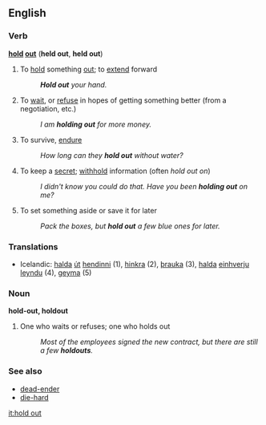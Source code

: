 ==English==

===Verb===
'''[[hold]] [[out]]''' ('''held out''', '''held out''')

# To [[hold]] something [[out]]; to [[extend]] forward
#: '''''Hold out''' your hand.''
# {{idiom}} To [[wait]], or [[refuse]] in hopes of getting something better (from a negotiation, etc.)
#: ''I am '''holding out''' for more money.''
# {{idiom}} To survive, [[endure]]
#: ''How long can they '''hold out''' without water?''
# {{idiom}} To keep a [[secret]]; [[withhold]] information (often ''hold out on'')
#: ''I didn't know you could do that.  Have you been '''holding out''' on me?''
# To set something aside or save it for later
#: ''Pack the boxes, but '''hold out''' a few blue ones for later.''

===Translations===
{{rfc-level|Translations at L3+ (AutoFormat would have corrected level of Translations)}}

*Icelandic: [[halda]] [[út]] [[hendinni]] (1), [[hinkra]] (2), [[þrauka]] (3), [[halda]] [[einhverju]] [[leyndu]] (4), [[geyma]] (5)

===Noun===
'''hold-out, holdout'''

# One who waits or refuses; one who holds out
#: ''Most of the employees signed the new contract, but there are still a few '''holdouts'''.''

===See also===
*[[dead-ender]]
*[[die-hard]]

[[it:hold out]]